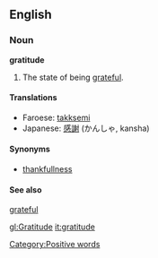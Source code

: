 == English ==

=== Noun ===
'''gratitude'''

# The state of being [[grateful]].

==== Translations ====
*Faroese: [[takksemi]]
*Japanese: [[感謝]] (かんしゃ, kansha)

==== Synonyms ====
* [[thankfullness]]

==== See also ====
[[grateful]]

[[gl:Gratitude]]
[[it:gratitude]]
[[Category:Positive words]]
